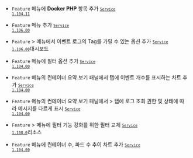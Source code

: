 
- <code class="Feature">Feature</code> <Cmdname sid="BTN07267" className="uitext" /> 메뉴에 <b>Docker PHP</b> 항목 추가 <code class='changelog-service'><a href="https://docs.whatap.io/release-notes/service/service-1_104_x"><code class='changelog-service'>Service 1.104.11​</code></a></code>

- <code class="Feature">Feature</code> <Cmdname sid="side_integratedContainerMap" className="uitext" /> 메뉴 추가 <code class='changelog-service'><a href="https://docs.whatap.io/release-notes/service/service-1_106_x"><code class='changelog-service'>Service 1.106.00​</code></a></code>

- <code class="Feature">Feature</code> <Cmdname sid="side_dashboard" className="uitext" /> &gt; <Cmdname sid="side_containerMap" className="uitext" /> 메뉴에서 이벤트 로그의 Tag를 가릴 수 있는 옵션 추가 <code class='changelog-service'><a href="https://docs.whatap.io/release-notes/service/service-1_106_x"><code class='changelog-service'>Service 1.106.00​</code></a></code>대시보드​

- <code class="Feature">Feature</code> <Cmdname sid="side_containerMap" className="uitext" /> 메뉴에 <Cmdname sid="unequal" className="uitext" /> 필터 옵션 추가 <code class='changelog-service'><a href="https://docs.whatap.io/release-notes/service/service-1_104_x"><code class='changelog-service'>Service 1.104.00​</code></a></code>

- <code class="Feature">Feature</code> <Cmdname sid="side_containerMap" className="uitext" /> 메뉴의 컨테이너 요약 보기 패널에서 <Cmdname sid="event" className="uitext" /> 탭에 이벤트 개수를 표시하는 <Cmdname sid="TTL06683" className="uitext" /> 차트 추가 <code class='changelog-service'><a href="https://docs.whatap.io/release-notes/service/service-1_104_x"><code class='changelog-service'>Service 1.104.00​</code></a></code>

- <code class="Feature">Feature</code> <Cmdname sid="side_containerMap" className="uitext" /> 메뉴의 컨테이너 요약 보기 패널에서 <Cmdname sid="side_log" className="uitext" /> &gt; <Cmdname sid="side_logSearch" className="uitext" /> 탭에 로그 조회 권한 및 상태에 따라 메시지를 다르게 표시 <code class='changelog-service'><a href="https://docs.whatap.io/release-notes/service/service-1_104_x"><code class='changelog-service'>Service 1.104.00​</code></a></code>

- <code class="Feature">Feature</code> <Cmdname sid="side_dashboard" className="uitext" /> &gt; <Cmdname sid="side_containerMap" className="uitext" /> 메뉴에 필터 기능 강화를 위한 필터 교체 <code class='changelog-service'><a href="https://docs.whatap.io/release-notes/service/service-1_108_x"><code class='changelog-service'>Service 1.108.0​</code></a></code>리소스​

- <code class="Feature">Feature</code> <Cmdname sid="side_perfSummary" className="uitext" /> 메뉴에 컨테이너 수, 파드 수 추이 차트 추가 <code class='changelog-service'><a href="https://docs.whatap.io/release-notes/service/service-1_104_x"><code class='changelog-service'>Service 1.104.00​</code></a></code>

